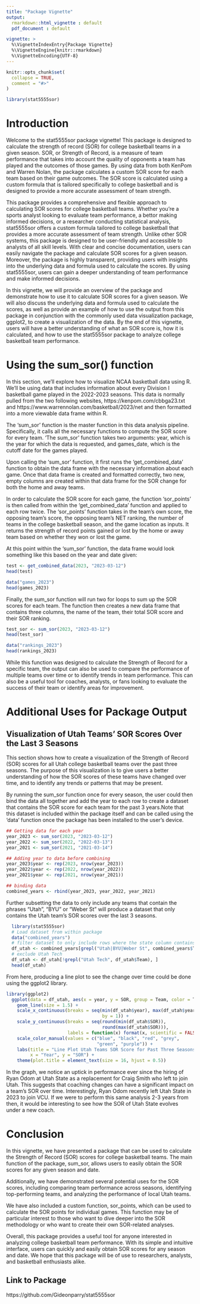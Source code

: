```yaml
---
title: "Package Vignette"
output: 
  rmarkdown::html_vignette : default
  pdf_document : default

vignette: >
  %\VignetteIndexEntry{Package Vignette}
  %\VignetteEngine{knitr::rmarkdown}
  %\VignetteEncoding{UTF-8}
---
```


```r
knitr::opts_chunk$set(
  collapse = TRUE,
  comment = "#>"
)
```

```r
library(stat5555sor)
```
# Introduction


Welcome to the stat5555sor package vignette! This package is designed to calculate the strength of record (SOR) for college basketball teams in a given season. SOR, or Strength of Record, is a measure of team performance that takes into account the quality of opponents a team has played and the outcomes of those games. By using data from both KenPom and Warren Nolan, the package calculates a custom SOR score for each team based on their game outcomes. The SOR score is calculated using a custom formula that is tailored specifically to college basketball and is designed to provide a more accurate assessment of team strength.

This package provides a comprehensive and flexible approach to calculating SOR scores for college basketball teams. Whether you're a sports analyst looking to evaluate team performance, a bettor making informed decisions, or a researcher conducting statistical analysis, stat5555sor offers a custom formula tailored to college basketball that provides a more accurate assessment of team strength. Unlike other SOR systems, this package is designed to be user-friendly and accessible to analysts of all skill levels. With clear and concise documentation, users can easily navigate the package and calculate SOR scores for a given season. Moreover, the package is highly transparent, providing users with insights into the underlying data and formula used to calculate the scores. By using stat5555sor, users can gain a deeper understanding of team performance and make informed decisions.

In this vignette, we will provide an overview of the package and demonstrate how to use it to calculate SOR scores for a given season. We will also discuss the underlying data and formula used to calculate the scores, as well as provide an example of how to use the output from this package in conjunction with the commonly used data visualization package, ggplot2, to create a visualization of the data. By the end of this vignette, users will have a better understanding of what an SOR score is, how it is calculated, and how to use the stat5555sor package to analyze college basketball team performance.
  
# Using the sum_sor() function

In this section, we'll explore how to visualize NCAA basketball data using R. We'll be using data that includes information about every Division I basketball game played in the 2022-2023 seasons. This data is normally pulled from the two following websites, https://kenpom.com/cbbga23.txt and https://www.warrennolan.com/basketball/2023/net and then formatted into a more viewable data frame within R.

The 'sum_sor' function is the master function in this data analysis pipeline. Specifically, it calls all the necessary functions to compute the SOR score for every team. 'The sum_sor' function takes two arguments: year, which is the year for which the data is requested, and games_date, which is the cutoff date for the games played.

Upon calling the 'sum_sor' function, it first runs the 'get_combined_data' function to obtain the data frame with the necessary information about each game. Once that data frame is created and formatted correctly, two new, empty columns are created within that data frame for the SOR change for both the home and away teams.

In order to calculate the SOR score for each game, the function 'sor_points' is then called from within the 'get_combined_data' function and applied to each row twice. The 'sor_points' function takes in the team's own score, the opposing team's score, the opposing team's NET ranking, the number of teams in the college basketball season, and the game location as inputs. It returns the strength of record points gained or lost by the home or away team based on whether they won or lost the game. 

At this point within the 'sum_sor' function, the data frame would look something like this based on the year and date given:

```r
test <- get_combined_data(2023, "2023-03-12")
head(test)
```

```r
data("games_2023")
head(games_2023)
```

Finally, the sum_sor function will run two for loops to sum up the SOR scores for each team. The function then creates a new data frame that contains three columns, the name of the team, their total SOR score and their SOR ranking.

```r
test_sor <- sum_sor(2023, "2023-03-12")
head(test_sor)
```

```r
data("rankings_2023")
head(rankings_2023)
```

While this function was designed to calculate the Strength of Record for a specific team, the output can also be used to compare the performance of multiple teams over time or to identify trends in team performance. This can also be a useful tool for coaches, analysts, or fans looking to evaluate the success of their team or identify areas for improvement.

# Additional Uses for Package Output
## Visualization of Utah Teams' SOR Scores Over the Last 3 Seasons

This section shows how to create a visualization of the Strength of Record (SOR) scores for all Utah college basketball teams over the past three seasons. The purpose of this visualization is to give users a better understanding of how the SOR scores of these teams have changed over time, and to identify any trends or patterns that may be present.

By running the sum_sor function once for every season, the user could then bind the data all together and add the year to each row to create a dataset that contains the SOR score for each team for the past 3 years.Note that this dataset is included within the package itself and can be called using the 'data' function once the package has been installed to the user's device.

```r
## Getting data for each year
year_2023 <- sum_sor(2023, "2023-03-12")
year_2022 <- sum_sor(2022, "2022-03-13")
year_2021 <- sum_sor(2021, "2021-03-14")

## Adding year to data before combining
year_2023$year <- rep(2023, nrow(year_2023))
year_2022$year <- rep(2022, nrow(year_2022))
year_2021$year <- rep(2021, nrow(year_2021))

## binding data
combined_years <- rbind(year_2023, year_2022, year_2021)

```

Further subsetting the data to only include any teams that contain the phrases "Utah", "BYU" or "Weber St" will produce a dataset that only contains the Utah team's SOR scores over the last 3 seasons. 

```r
  library(stat5555sor)
  # Load dataset from within package
  data("combined_years")
  # filter dataset to only include rows where the state column contains "Utah"
  df_utah <- combined_years[grepl("Utah|BYU|Weber St", combined_years$Team), ]
  # exclude Utah Tech
  df_utah <- df_utah[!grepl("Utah Tech", df_utah$Team), ]
  head(df_utah)
```
From here, producing a line plot to see the change over time could be done using the ggplot2 library.
```r
library(ggplot2)
  ggplot(data = df_utah, aes(x = year, y = SOR, group = Team, color = Team)) +
    geom_line(size = 1.5) +
    scale_x_continuous(breaks = seq(min(df_utah$year), max(df_utah$year),
                                    by = 1)) +
    scale_y_continuous(breaks = seq(round(min(df_utah$SOR)),
                                    round(max(df_utah$SOR))),
                       labels = function(x) format(x, scientific = FALSE)) +
    scale_color_manual(values = c("blue", "black", "red", "grey",
                                  "green", "purple")) +
    labs(title = "Line Plot Utah Teams SOR Score for Past Three Seasons",
         x = "Year", y = "SOR") +
    theme(plot.title = element_text(size = 16, hjust = 0.5))
```

In the graph, we notice an uptick in performance ever since the hiring of Ryan Odom at Utah State as a replacement for Craig Smith who left to join Utah. This suggests that coaching changes can have a significant impact on a team's SOR over time. Interestingly, Ryan Odom recently left Utah State in 2023 to join VCU. If we were to perform this same analysis 2-3 years from then, it would be interesting to see how the SOR of Utah State evolves under a new coach.

# Conclusion

In this vignette, we have presented a package that can be used to calculate the Strength of Record (SOR) scores for college basketball teams. The main function of the package, sum_sor, allows users to easily obtain the SOR scores for any given season and date.

Additionally, we have demonstrated several potential uses for the SOR scores, including comparing team performance across seasons, identifying top-performing teams, and analyzing the performance of local Utah teams.

We have also included a custom function, sor_points, which can be used to calculate the SOR points for individual games. This function may be of particular interest to those who want to dive deeper into the SOR methodology or who want to create their own SOR-related analyses.

Overall, this package provides a useful tool for anyone interested in analyzing college basketball team performance. With its simple and intuitive interface, users can quickly and easily obtain SOR scores for any season and date. We hope that this package will be of use to researchers, analysts, and basketball enthusiasts alike.

## Link to Package
https://github.com/Gideonparry/stat5555sor


